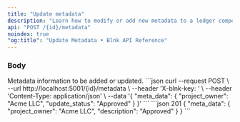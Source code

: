 ```yaml
---
title: "Update metadata"
description: "Learn how to modify or add new metadata to a ledger component."
api: "POST /{id}/metadata"
noindex: true
"og:title": "Update Metadata • Blnk API Reference"
---
```




<Key />

### Body
<ParamField body="meta_data" type="object">
  Metadata information to be added or updated.
</ParamField>

<RequestExample>
```json
curl --request POST \
  --url http://localhost:5001/{id}/metadata \
  --header 'X-blnk-key: <api-key>' \
  --header 'Content-Type: application/json' \
  --data '{
    "meta_data": {
      "project_owner": "Acme LLC",
      "update_status": "Approved"
    }
  }'
```
</RequestExample>

<ResponseExample>
```json 201
{
  "meta_data": {
    "project_owner": "Acme LLC",
    "description": "Approved"
  }
}
```
</ResponseExample>

<NeedHelp />
